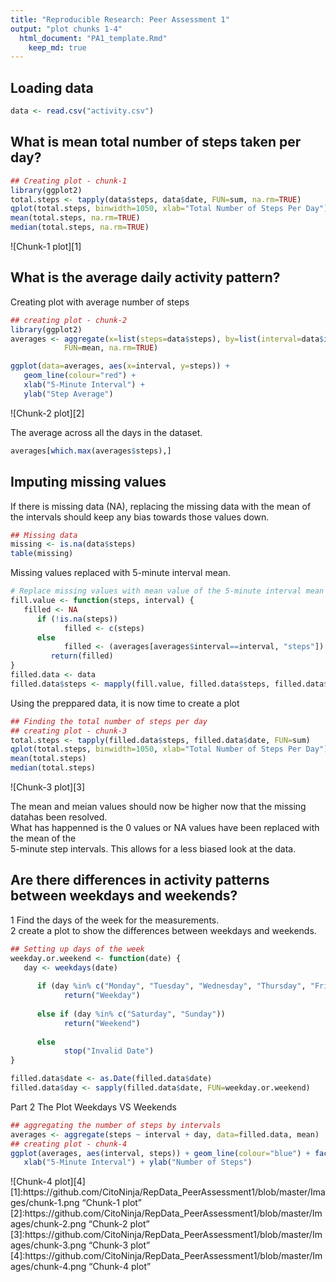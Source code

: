 ---
title: "Reproducible Research: Peer Assessment 1"
output: "plot chunks 1-4"
  html_document: "PA1_template.Rmd"
    keep_md: true
---

## Loading data
```{r loaddata}
data <- read.csv("activity.csv")
```
## What is mean total number of steps taken per day?
```{r}
## Creating plot - chunk-1
library(ggplot2)
total.steps <- tapply(data$steps, data$date, FUN=sum, na.rm=TRUE)
qplot(total.steps, binwidth=1050, xlab="Total Number of Steps Per Day")
mean(total.steps, na.rm=TRUE)
median(total.steps, na.rm=TRUE)
```
![Chunk-1 plot][1]  

## What is the average daily activity pattern?
Creating plot with average number of steps
```{r}
## creating plot - chunk-2
library(ggplot2)
averages <- aggregate(x=list(steps=data$steps), by=list(interval=data$interval),
            FUN=mean, na.rm=TRUE)

ggplot(data=averages, aes(x=interval, y=steps)) +
   geom_line(colour="red") +
   xlab("5-Minute Interval") +
   ylab("Step Average")
```
![Chunk-2 plot][2]  

The average across all the days in the dataset.
```{r}
averages[which.max(averages$steps),]
```

## Imputing missing values

If there is missing data (NA), replacing the missing data with the mean of the intervals should
keep any bias towards those values down.
```{r how_many_missing}
## Missing data
missing <- is.na(data$steps)
table(missing)
```

Missing values replaced with 5-minute interval mean.

```{r}
# Replace missing values with mean value of the 5-minute interval mean
fill.value <- function(steps, interval) {
   filled <- NA
      if (!is.na(steps))
            filled <- c(steps)
      else
            filled <- (averages[averages$interval==interval, "steps"])
         return(filled)
}
filled.data <- data
filled.data$steps <- mapply(fill.value, filled.data$steps, filled.data$interval)
```
Using the preppared data, it is now time to create a plot
```{r}
## Finding the total number of steps per day
## creating plot - chunk-3
total.steps <- tapply(filled.data$steps, filled.data$date, FUN=sum)
qplot(total.steps, binwidth=1050, xlab="Total Number of Steps Per Day")
mean(total.steps)
median(total.steps)
```
![Chunk-3 plot][3]  

The mean and meian values should now be higher now that the missing datahas been resolved.  
What has happenned is the 0 values or NA values have been replaced with the mean of the   
5-minute step intervals. This allows for a less biased look at the data.

## Are there differences in activity patterns between weekdays and weekends?  
1 Find the days of the week for the measurements.  
2 create a plot to show the differences between weekdays and weekends.

```{r}
## Setting up days of the week
weekday.or.weekend <- function(date) {
   day <- weekdays(date)
   
      if (day %in% c("Monday", "Tuesday", "Wednesday", "Thursday", "Friday"))
            return("Weekday")
   
      else if (day %in% c("Saturday", "Sunday"))
            return("Weekend")
   
      else
            stop("Invalid Date")
}

filled.data$date <- as.Date(filled.data$date)
filled.data$day <- sapply(filled.data$date, FUN=weekday.or.weekend)
```
Part 2 The Plot Weekdays VS Weekends
```{r}
## aggregating the number of steps by intervals
averages <- aggregate(steps ~ interval + day, data=filled.data, mean)
## creating plot - chunk-4
ggplot(averages, aes(interval, steps)) + geom_line(colour="blue") + facet_grid(day ~ .) +
   xlab("5-Minute Interval") + ylab("Number of Steps")
```
![Chunk-4 plot][4]
[1]:https://github.com/CitoNinja/RepData_PeerAssessment1/blob/master/Images/chunk-1.png "Chunk-1 plot"
[2]:https://github.com/CitoNinja/RepData_PeerAssessment1/blob/master/Images/chunk-2.png "Chunk-2 plot"
[3]:https://github.com/CitoNinja/RepData_PeerAssessment1/blob/master/Images/chunk-3.png "Chunk-3 plot"
[4]:https://github.com/CitoNinja/RepData_PeerAssessment1/blob/master/Images/chunk-4.png "Chunk-4 plot"
